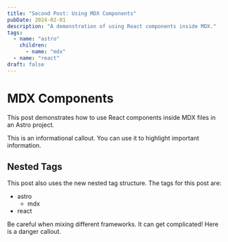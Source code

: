 ```yaml
---
title: "Second Post: Using MDX Components"
pubDate: 2024-02-01
description: "A demonstration of using React components inside MDX."
tags:
  - name: "astro"
    children:
      - name: "mdx"
  - name: "react"
draft: false
---
```



# MDX Components

This post demonstrates how to use React components inside MDX files in an Astro project.

<Callout type="info">
  This is an informational callout. You can use it to highlight important information.
</Callout>

## Nested Tags

This post also uses the new nested tag structure. The tags for this post are:

- astro
  - mdx
- react

<Callout type="warning">
  Be careful when mixing different frameworks. It can get complicated!
</Callout>

<Callout type="danger">
  Here is a danger callout.
</Callout>
